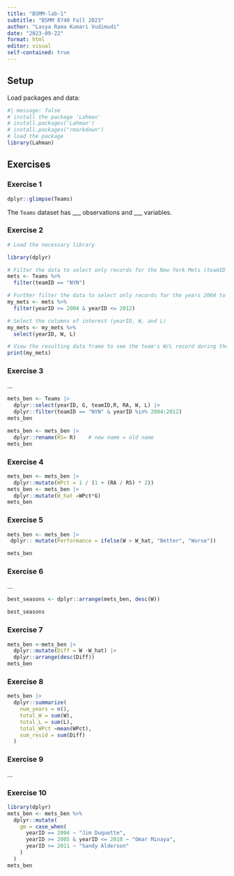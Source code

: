 ```yaml
---
title: "BSMM-lab-1"
subtitle: "BSMM 8740 Fall 2023"
author: "Lasya Rama Kumari Vudimudi"
date: "2023-09-22"
format: html
editor: visual
self-contained: true
---
```


## Setup

Load packages and data:

```r
#| message: false
# install the package 'Lahman'
# install.packages('Lahman')
# install.packages("rmarkdown")
# load the package
library(Lahman)
```

## Exercises

### Exercise 1

```r
dplyr::glimpse(Teams)
```

The `Teams` dataset has \_\_\_ observations and \_\_\_ variables.

### Exercise 2

```r
# Load the necessary library

library(dplyr)
```

```r
# Filter the data to select only records for the New York Mets (teamID == "NYN")
mets <- Teams %>%
  filter(teamID == "NYN")

# Further filter the data to select only records for the years 2004 to 2012
my_mets <- mets %>%
  filter(yearID >= 2004 & yearID <= 2012)

# Select the columns of interest (yearID, W, and L)
my_mets <- my_mets %>%
  select(yearID, W, L)

# View the resulting data frame to see the team's W/L record during those years
print(my_mets)
```

### Exercise 3

...

```r
mets_ben <- Teams |>
  dplyr::select(yearID, G, teamID,R, RA, W, L) |>
  dplyr::filter(teamID == "NYN" & yearID %in% 2004:2012)
mets_ben
```

```r
mets_ben <- mets_ben |>
  dplyr::rename(RS= R)    # new name = old name
mets_ben
```

### Exercise 4

```r
mets_ben <- mets_ben |>
  dplyr::mutate(WPct = 1 / (1 + (RA / RS) * 2))
mets_ben <- mets_ben |>
  dplyr::mutate(W_hat =WPct*G)
mets_ben
```

### Exercise 5

```r
mets_ben <- mets_ben |>
 dplyr:: mutate(Performance = ifelse(W > W_hat, "Better", "Worse"))

mets_ben
```

### Exercise 6

...

```r
best_seasons <- dplyr::arrange(mets_ben, desc(W))

best_seasons
```

### Exercise 7

```r
mets_ben <-mets_ben |> 
  dplyr::mutate(Diff = W -W_hat) |>
  dplyr::arrange(desc(Diff))
mets_ben
```

### Exercise 8

```r
mets_ben |>
  dplyr::summarize(
    num_years = n(), 
    total_W = sum(W), 
    total_L = sum(L), 
    total_WPct =mean(WPct), 
    sum_resid = sum(Diff)
  )
```

### Exercise 9

...

### Exercise 10

```r
library(dplyr)
mets_ben <- mets_ben %>%
  dplyr::mutate(
    gm = case_when(
      yearID == 2004 ~ "Jim Duquette",
      yearID >= 2005 & yearID <= 2010 ~ "Omar Minaya",
      yearID >= 2011 ~ "Sandy Alderson"
    )
  )
mets_ben
```
